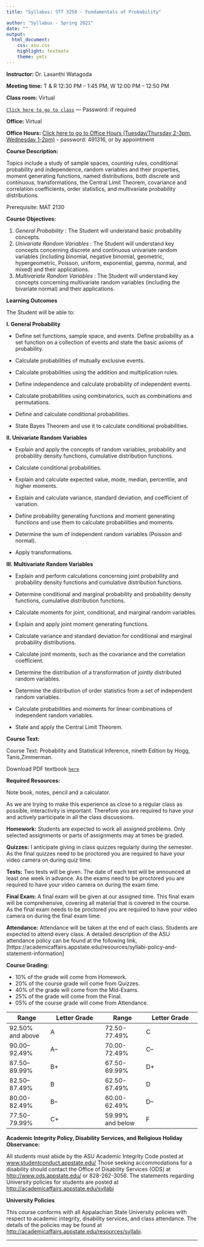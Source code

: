 ```yaml
---
title: "Syllabus: STT 3250 - Fundamentals of Probability"

author: "Syllabus - Spring 2021"
date: ""
output:
  html_document:
    css: asu.css
    highlight: textmate
    theme: yeti
---
```


**Instructor:**  Dr. Lasanthi Watagoda

**Meeting time:** T & R 12:30 PM -- 1:45 PM, W 12:00 PM -- 12:50 PM 

**Class room:** Virtual

[`Click here to go to class`]() --- Password:  if required

**Office:** Virtual  

**Office Hours:** [Click here to go to Office Hours (Tuesday/Thursday 2-3pm, Wednesday 1-2pm)](https://appstate.zoom.us/j/91019025356?pwd=RnRMdGhpOEl1VkY5SXg0SHlKRTZxUT09) - password: 491316, or by appointment



<!--Questions related to the class should be addressed with the [piazza account for STT 3851](https://piazza.com/appstate/spring2018/stat3851/home).-->


**Course Description:**  

Topics include a study of sample spaces, counting rules, conditional probability and independence, random
variables and their properties, moment generating functions, named distributions, both discrete and continuous,
transformations, the Central Limit Theorem, covariance and correlation coefficients, order statistics, and
multivariate probability distributions. 

Prerequisite: MAT 2130

**Course Objectives:**

1.  *General Probability* : The Student will understand basic probability concepts.
2.  *Univariate Random Variables* : The Student will understand key concepts concerning discrete and
continuous univariate random variables (including binomial, negative binomial, geometric,
hypergeometric, Poisson, uniform, exponential, gamma, normal, and mixed) and their applications.
3. *Multivariate Random Variables* : The Student will understand key concepts concerning multivariate random
variables (including the bivariate normal) and their applications.


**Learning Outcomes**

The Student will be able to:


**I. General Probability**

*  Define set functions, sample space, and events. Define probability as a set function on a collection of events
and state the basic axioms of probability.


*  Calculate probabilities of mutually exclusive events.

*  Calculate probabilities using the addition and multiplication rules.

*   Define independence and calculate probability of independent events.

*   Calculate probabilities using combinatorics, such as combinations and permutations.

*   Define and calculate conditional probabilities.

*   State Bayes Theorem and use it to calculate conditional probabilities.


**II. Univariate Random Variables**

*   Explain and apply the concepts of random variables, probability and probability density functions,
cumulative distribution functions.

*   Calculate conditional probabilities.

*   Explain and calculate expected value, mode, median, percentile, and higher moments.

*   Explain and calculate variance, standard deviation, and coefficient of variation.

*   Define probability generating functions and moment generating functions and use them to calculate
probabilities and moments.

*   Determine the sum of independent random variables (Poisson and normal).

*   Apply transformations.


**III. Multivariate Random Variables**

*  Explain and perform calculations concerning joint probability and probability density functions and
cumulative distribution functions.

*   Determine conditional and marginal probability and probability density functions, cumulative distribution
functions.

*   Calculate moments for joint, conditional, and marginal random variables.

* Explain and apply joint moment generating functions.

* Calculate variance and standard deviation for conditional and marginal probability distributions.

* Calculate joint moments, such as the covariance and the correlation coefficient.

* Determine the distribution of a transformation of jointly distributed random variables. 

* Determine the distribution of order statistics from a set of independent random variables.

* Calculate probabilities and moments for linear combinations of independent random variables.

* State and apply the Central Limit Theorem.



**Course Text:**

Course Text: Probability and Statistical Inference, nineth Edition by Hogg, Tanis,Zimmerman.

Download PDF textbook [`here`](3250text.pdf)

**Required Resources:**

Note book, notes,  pencil and  a calculator.

As we are trying to make this experience as close to a regular class as possible, interactivity is important. Therefore you are required to have your \textbf{video} \textbf{camera} \textbf{on} and actively participate in all the class discussions. 

 **Homework:** Students are expected to work all assigned problems. Only selected assignments or parts of
assignments may at times be graded. 

**Quizzes:** I anticipate giving in class quizzes regularly during the semester. As the final quizzes need to be proctored you are required to have your video camera on during quiz time.
<!--The lowest quiz grade will be
dropped when determining the final grade.-->

**Tests:** Two tests will be given. The date of each test will be announced at least one week in advance. As the exams need to be proctored you are required to have your video camera on during the exam time.


**Final Exam:** A final exam will be given at our assigned time. This final exam will be comprehensive, covering all
material that is covered in the course. As the final exam needs to be proctored you are required to have your video camera on during the  final exam time.


**Attendance:** Attendance will be taken  at the end of each class. Students are expected to attend every class. A detailed description of the ASU attendance policy can be found at the following link,
[https://academicaffairs.appstate.edu/resources/syllabi-policy-and-statement-information]

**Course Grading:**

* 10% of the grade will come from Homework.
* 20% of the course grade will come from Quizzes.
* 40% of the grade will come from the Mid-Exams.
* 25% of the grade will come from the Final.
* 05% of the course grade will come from Attendance.

| Range | Letter Grade | Range | Letter Grade | 
|----------------|---------------------|----------------|---------------------|
|  92.50% and above | A | 72.50-77.49% | C  |
| 90.00--92.49% | A– | 70.00-72.49% | C– |
| 87.50--89.99% | B+ | 67.50-69.99% | D+ |
| 82.50--87.49% | B | 62.50-67.49% | D |
| 80.00-82.49% | B– | 60.00-62.49% | D– |
| 77.50-79.99% | C+ | 59.99% and below | F |


**Academic Integrity Policy, Disability Services, and Religious Holiday Observance:** 

All students must abide by the ASU Academic Integrity Code posted at [www.studentconduct.appstate.edu/](www.studentconduct.appstate.edu/) Those seeking accommodations for a disability should contact the Office of Disability Services (ODS) at [http://www.ods.appstate.edu/](http://www.ods.appstate.edu/) or 828-262-3056.
The statements regarding University policies for students are posted at
[http://academicaffairs.appstate.edu/syllabi](http://academicaffairs.appstate.edu/syllabi)






 



**University Policies**

This course conforms with all Appalachian State University policies with respect to academic integrity, disability services, and class attendance.  The details of the policies may be found at <http://academicaffairs.appstate.edu/resources/syllabi>.



***
